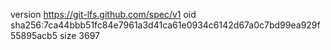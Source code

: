 version https://git-lfs.github.com/spec/v1
oid sha256:7ca44bbb51fc84e7961a3d41ca61e0934c6142d67a0c7bd99ea929f55895acb5
size 3697
